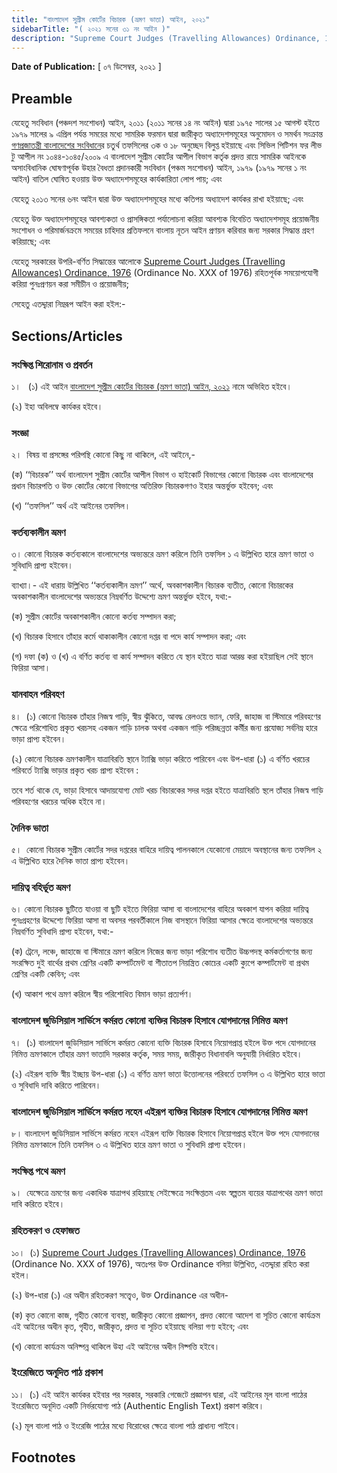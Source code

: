 ```yaml
---
title: "বাংলাদেশ সুপ্রীম কোর্টের বিচারক (ভ্রমণ ভাতা) আইন, ২০২১"
sidebarTitle: "( ২০২১ সনের ৩১ নং আইন )"
description: "Supreme Court Judges (Travelling Allowances) Ordinance, 1976 রহিতপূর্বক সময়োপযোগী করিয়া পুনঃপ্রণয়নকল্পে প্রণীত আইন"
---
```


**Date of Publication:** [ ০৭ ডিসেম্বর, ২০২১ ]

## Preamble

যেহেতু সংবিধান (পঞ্চদশ সংশোধন) আইন, ২০১১ (২০১১ সনের ১৪ নং আইন) দ্বারা ১৯৭৫ সালের ১৫ আগস্ট হইতে ১৯৭৯ সালের ৯ এপ্রিল পর্যন্ত সময়ের মধ্যে সামরিক ফরমান দ্বারা জারীকৃত অধ্যাদেশসমূহের অনুমোদন ও সমর্থন সংক্রান্ত [গণপ্রজাতন্ত্রী বাংলাদেশের সংবিধান](/act-957.html "গণপ্রজাতন্ত্রী বাংলাদেশের সংবিধান")ের চতুর্থ তফসিলের ৩ক ও ১৮ অনুচ্ছেদ বিলুপ্ত হইয়াছে এবং সিভিল পিটিশন ফর লীভ টু আপীল নং ১০৪৪-১০৪৫/২০০৯ এ বাংলাদেশ সুপ্রীম কোর্টের আপীল বিভাগ কর্তৃক প্রদত্ত রায়ে সামরিক আইনকে অসাংবিধানিক ঘোষণাপূর্বক উহার বৈধতা প্রদানকারী সংবিধান (পঞ্চম সংশোধন) আইন, ১৯৭৯ (১৯৭৯ সনের ১ নং আইন) বাতিল ঘোষিত হওয়ায় উক্ত অধ্যাদেশসমূহের কার্যকারিতা লোপ পায়; এবং

যেহেতু ২০১৩ সনের ৬নং আইন দ্বারা উক্ত অধ্যাদেশসমূহের মধ্যে কতিপয় অধ্যাদেশ কার্যকর রাখা হইয়াছে; এবং

যেহেতু উক্ত অধ্যাদেশসমূহের আবশ্যকতা ও প্রাসঙ্গিকতা পর্যালোচনা করিয়া আবশ্যক বিবেচিত অধ্যাদেশসমূহ প্রয়োজনীয় সংশোধন ও পরিমার্জনক্রমে সময়ের চাহিদার প্রতিফলনে বাংলায় নূতন আইন প্রণয়ন করিবার জন্য সরকার সিদ্ধান্ত গ্রহণ করিয়াছে; এবং

যেহেতু সরকারের উপরি-বর্ণিত সিদ্ধান্তের আলোকে [Supreme Court Judges (Travelling Allowances) Ordinance, 1976](/act-517.html "Supreme Court Judges (Travelling Allowances) Ordinance, 1976") (Ordinance No. XXX of 1976) রহিতপূর্বক সময়োপযোগী করিয়া পুনঃপ্রণয়ন করা সমীচীন ও প্রয়োজনীয়;

সেহেতু এতদ্দ্বারা নিম্নরূপ আইন করা হইল:-

## Sections/Articles

### সংক্ষিপ্ত শিরোনাম ও প্রবর্তন

১।   (১) এই আইন [বাংলাদেশ সুপ্রীম কোর্টের বিচারক (ভ্রমণ ভাতা) আইন, ২০২১](/act-1396.html "বাংলাদেশ সুপ্রীম কোর্টের বিচারক (ভ্রমণ ভাতা) আইন, ২০২১") নামে অভিহিত হইবে।

(২) ইহা অবিলম্বে কার্যকর হইবে।

### সংজ্ঞা

২।  বিষয় বা প্রসঙ্গের পরিপন্থি কোনো কিছু না থাকিলে, এই আইনে,-

(ক) ‘‘বিচারক’’ অর্থ বাংলাদেশ সুপ্রীম কোর্টের আপীল বিভাগ ও হাইকোর্ট বিভাগের কোনো বিচারক এবং বাংলাদেশের প্রধান বিচারপতি ও উক্ত কোর্টের কোনো বিভাগের অতিরিক্ত বিচারকগণও ইহার অন্তর্ভুক্ত হইবেন; এবং

(খ) ‘‘তফসিল’’ অর্থ এই আইনের তফসিল।

### কর্তব্যকালীন ভ্রমণ

৩। কোনো বিচারক কর্তব্যকালে বাংলাদেশের অভ্যন্তরে ভ্রমণ করিলে তিনি তফসিল ১ এ উল্লিখিত হারে ভ্রমণ ভাতা ও সুবিধাদি প্রাপ্য হইবেন।

ব্যাখ্যা।- এই ধারায় উল্লিখিত ‘‘কর্তব্যকালীন ভ্রমণ’’ অর্থে, অবকাশকালীন বিচারক ব্যতীত, কোনো বিচারকের অবকাশকালীন বাংলাদেশের অভ্যন্তরে নিম্নবর্ণিত উদ্দেশ্যে ভ্রমণ অন্তর্ভুক্ত হইবে, যথা:-

(ক) সুপ্রীম কোর্টের অবকাশকালীন কোনো কর্তব্য সম্পাদন করা;

(খ) বিচারক হিসাবে তাঁহার কর্মে থাকাকালীন কোনো দপ্তর বা পদে কার্য সম্পাদন করা; এবং

(গ) দফা (ক) ও (খ) এ বর্ণিত কর্তব্য বা কার্য সম্পাদন করিতে যে স্থান হইতে যাত্রা আরম্ভ করা হইয়াছিল সেই স্থানে ফিরিয়া আসা।

### যানবাহন পরিবহণ

৪।  (১) কোনো বিচারক তাঁহার নিজস্ব গাড়ি, স্বীয় ঝুঁকিতে, আবদ্ধ রেলওয়ে ভ্যান, ফেরি, জাহাজ বা স্টিমারে পরিবহণের ক্ষেত্রে পরিশোধিত প্রকৃত খরচসহ একজন গাড়ি চালক অথবা একজন গাড়ি পরিচ্ছন্নতা কর্মীর জন্য প্রযোজ্য সর্বনিম্ন হারে ভাড়া প্রাপ্য হইবেন।

(২) কোনো বিচারক ভ্রমণকালীন যাত্রাবিরতি স্থানে ট্যাক্সি ভাড়া করিতে পারিবেন এবং উপ-ধারা (১) এ বর্ণিত খরচের পরিবর্তে ট্যাক্সি ভাড়ার প্রকৃত খরচ প্রাপ্য হইবেন :

তবে শর্ত থাকে যে, ভাড়া হিসাবে আদায়যোগ্য মোট খরচ বিচারকের সদর দপ্তর হইতে যাত্রাবিরতি স্থলে তাঁহার নিজস্ব গাড়ি পরিবহণের খরচের অধিক হইবে না।

### দৈনিক ভাতা

৫।  কোনো বিচারক সুপ্রীম কোর্টের সদর দপ্তরের বাহিরে দায়িত্ব পালনকালে যেকোনো মেয়াদে অবস্থানের জন্য তফসিল ২ এ উল্লিখিত হারে দৈনিক ভাতা প্রাপ্য হইবেন।

### দায়িত্ব বহির্ভূত ভ্রমণ

৬। কোনো বিচারক ছুটিতে যাওয়া বা ছুটি হইতে ফিরিয়া আসা বা বাংলাদেশের বাহিরে অবকাশ যাপন করিয়া দায়িত্ব পুনঃগ্রহণের উদ্দেশ্যে ফিরিয়া আসা বা অবসর পরবর্তীকালে নিজ বাসস্থানে ফিরিয়া আসার ক্ষেত্রে বাংলাদেশের অভ্যন্তরে নিম্নবর্ণিত সুবিধাদি প্রাপ্য হইবেন, যথা:-

(ক) ট্রেনে, লঞ্চে, জাহাজে বা স্টিমারে ভ্রমণ করিলে নিজের জন্য ভাড়া পরিশোধ ব্যতীত উচ্চপদস্থ কর্মকর্তাগণের জন্য সংরক্ষিত দুই বার্থের প্রথম শ্রেণির একটি কম্পার্টমেন্ট বা শীতাতপ নিয়ন্ত্রিত কোচের একটি ক্যুপে কম্পার্টমেন্ট বা প্রথম শ্রেণির একটি কেবিন; এবং

(খ) আকাশ পথে ভ্রমণ করিলে স্বীয় পরিশোধিত বিমান ভাড়া প্রত্যর্পণ।

### বাংলাদেশ জুডিসিয়াল সার্ভিসে কর্মরত কোনো ব্যক্তির বিচারক হিসাবে যোগদানের নিমিত্ত ভ্রমণ

৭।  (১) বাংলাদেশ জুডিসিয়াল সার্ভিসে কর্মরত কোনো ব্যক্তি বিচারক হিসাবে নিয়োগপ্রাপ্ত হইলে উক্ত পদে যোগদানের নিমিত্ত ভ্রমণকালে তাঁহার ভ্রমণ ভাতাদি সরকার কর্তৃক, সময় সময়, জারীকৃত বিধানাবলি অনুযায়ী নির্ধারিত হইবে।

(২) এইরূপ ব্যক্তি স্বীয় ইচ্ছায় উপ-ধারা (১) এ বর্ণিত ভ্রমণ ভাতা উত্তোলনের পরিবর্তে তফসিল ৩ এ উল্লিখিত হারে ভাতা ও সুবিধাদি দাবি করিতে পারিবেন।

### বাংলাদেশ জুডিসিয়াল সার্ভিসে কর্মরত নহেন এইরূপ ব্যক্তির বিচারক হিসাবে যোগদানের নিমিত্ত ভ্রমণ

৮। বাংলাদেশ জুডিসিয়াল সার্ভিসে কর্মরত নহেন এইরূপ ব্যক্তি বিচারক হিসাবে নিয়োগপ্রাপ্ত হইলে উক্ত পদে যোগদানের নিমিত্ত ভ্রমণকালে তিনি তফসিল ৩ এ উল্লিখিত হারে ভ্রমণ ভাতা ও সুবিধাদি প্রাপ্য হইবেন।

### সংক্ষিপ্ত পথে ভ্রমণ

৯।  যেক্ষেত্রে ভ্রমণের জন্য একাধিক যাত্রাপথ রহিয়াছে সেইক্ষেত্রে সংক্ষিপ্ততম এবং স্বল্পতম ব্যয়ের যাত্রাপথের ভ্রমণ ভাতা দাবি করিতে হইবে।

### রহিতকরণ ও হেফাজত

১০।  (১) [Supreme Court Judges (Travelling Allowances) Ordinance, 1976](/act-517.html "Supreme Court Judges (Travelling Allowances) Ordinance, 1976") (Ordinance No. XXX of 1976), অতঃপর উক্ত Ordinance বলিয়া উল্লিখিত, এতদ্দ্বারা রহিত করা হইল।

(২) উপ-ধারা (১) এর অধীন রহিতকরণ সত্ত্বেও, উক্ত Ordinance এর অধীন-

(ক) কৃত কোনো কাজ, গৃহীত কোনো ব্যবস্থা, জারীকৃত কোনো প্রজ্ঞাপন, প্রদত্ত কোনো আদেশ বা সূচিত কোনো কার্যক্রম এই আইনের অধীন কৃত, গৃহীত, জারীকৃত, প্রদত্ত বা সূচিত হইয়াছে বলিয়া গণ্য হইবে; এবং

(খ) কোনো কার্যক্রম অনিষ্পন্ন থাকিলে উহা এই আইনের অধীন নিষ্পত্তি হইবে।

### ইংরেজিতে অনূদিত পাঠ প্রকাশ

১১।  (১) এই আইন কার্যকর হইবার পর সরকার, সরকারি গেজেটে প্রজ্ঞাপন দ্বারা, এই আইনের মূল বাংলা পাঠের ইংরেজিতে অনূদিত একটি নির্ভরযোগ্য পাঠ (Authentic English Text) প্রকাশ করিবে।

(২) মূল বাংলা পাঠ ও ইংরেজি পাঠের মধ্যে বিরোধের ক্ষেত্রে বাংলা পাঠ প্রাধান্য পাইবে।

## Footnotes
